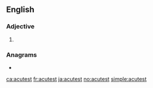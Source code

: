 ==English==

===Adjective===
{{head|en|adjective superlative form}}

# {{en-superlative of|acute}}

===Anagrams===
* {{l|en|scutate}}

[[ca:acutest]]
[[fr:acutest]]
[[ja:acutest]]
[[no:acutest]]
[[simple:acutest]]